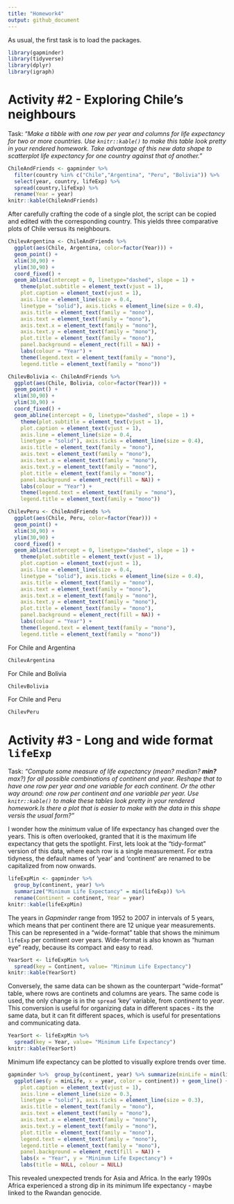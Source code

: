 ```yaml
---
title: "Homework4"
output: github_document
---
```


As usual, the first task is to load the packages.

```r
library(gapminder)
library(tidyverse)
library(dplyr)
library(igraph)
```

# Activity #2 - Exploring Chile's neighbours

Task: "*Make a tibble with one row per year and columns for life expectancy for two or more countries. Use `knitr::kable()` to make this table look pretty in your rendered homework. Take advantage of this new data shape to scatterplot life expectancy for one country against that of another."*



```r
ChileAndFriends <- gapminder %>%
  filter(country %in% c("Chile","Argentina", "Peru", "Bolivia")) %>%
  select(year, country, lifeExp) %>%
  spread(country,lifeExp) %>%
  rename(Year = year)
knitr::kable(ChileAndFriends)
```

After carefully crafting the code of a single plot, the script can be copied and edited with the corresponding country. This yields three comparative plots of Chile versus its neighbours.

```r
ChilevArgentina <- ChileAndFriends %>%
  ggplot(aes(Chile, Argentina, color=factor(Year))) +
  geom_point() +
  xlim(30,90) +
  ylim(30,90) +
  coord_fixed() +
  geom_abline(intercept = 0, linetype="dashed", slope = 1) +
    theme(plot.subtitle = element_text(vjust = 1), 
    plot.caption = element_text(vjust = 1), 
    axis.line = element_line(size = 0.4, 
    linetype = "solid"), axis.ticks = element_line(size = 0.4), 
    axis.title = element_text(family = "mono"), 
    axis.text = element_text(family = "mono"), 
    axis.text.x = element_text(family = "mono"), 
    axis.text.y = element_text(family = "mono"), 
    plot.title = element_text(family = "mono"),
    panel.background = element_rect(fill = NA)) +
    labs(colour = "Year") +
    theme(legend.text = element_text(family = "mono"), 
    legend.title = element_text(family = "mono"))

ChilevBolivia <- ChileAndFriends %>%
  ggplot(aes(Chile, Bolivia, color=factor(Year))) +
  geom_point() +
  xlim(30,90) +
  ylim(30,90) +
  coord_fixed() +
  geom_abline(intercept = 0, linetype="dashed", slope = 1) +
    theme(plot.subtitle = element_text(vjust = 1), 
    plot.caption = element_text(vjust = 1), 
    axis.line = element_line(size = 0.4, 
    linetype = "solid"), axis.ticks = element_line(size = 0.4), 
    axis.title = element_text(family = "mono"), 
    axis.text = element_text(family = "mono"), 
    axis.text.x = element_text(family = "mono"), 
    axis.text.y = element_text(family = "mono"), 
    plot.title = element_text(family = "mono"),
    panel.background = element_rect(fill = NA)) +
    labs(colour = "Year") +
    theme(legend.text = element_text(family = "mono"), 
    legend.title = element_text(family = "mono"))

ChilevPeru <- ChileAndFriends %>%
  ggplot(aes(Chile, Peru, color=factor(Year))) +
  geom_point() +
  xlim(30,90) +
  ylim(30,90) +
  coord_fixed() +
  geom_abline(intercept = 0, linetype="dashed", slope = 1) +
    theme(plot.subtitle = element_text(vjust = 1), 
    plot.caption = element_text(vjust = 1), 
    axis.line = element_line(size = 0.4, 
    linetype = "solid"), axis.ticks = element_line(size = 0.4), 
    axis.title = element_text(family = "mono"), 
    axis.text = element_text(family = "mono"), 
    axis.text.x = element_text(family = "mono"), 
    axis.text.y = element_text(family = "mono"), 
    plot.title = element_text(family = "mono"),
    panel.background = element_rect(fill = NA)) +
    labs(colour = "Year") +
    theme(legend.text = element_text(family = "mono"), 
    legend.title = element_text(family = "mono"))
```

For Chile and Argentina

```r
ChilevArgentina
```

For Chile and Bolivia

```r
ChilevBolivia
```

For Chile and Peru

```r
ChilevPeru
```

# Activity #3 - Long and wide format `lifeExp`

Task: *"Compute some measure of life expectancy (mean? median? **min?** max?) for all possible combinations of continent and year. Reshape that to have one row per year and one variable for each continent. Or the other way around: one row per continent and one variable per year. Use `knitr::kable()` to make these tables look pretty in your rendered homework.Is there a plot that is easier to make with the data in this shape versis the usual form?"*

I wonder how the *minimum* value of life expectancy has changed over the years. This is often overlooked, granted that it is the maximum life expectancy that gets the spotlight. First, lets look at the "tidy-format" version of this data, where each row is a single measurement. For extra tidyness, the default names of 'year' and 'continent' are renamed to be capitalized from now onwards.

```r
lifeExpMin <- gapminder %>%
  group_by(continent, year) %>%
  summarize("Minimum Life Expectancy" = min(lifeExp)) %>%
  rename(Continent = continent, Year = year)
knitr::kable(lifeExpMin)
```

The years in *Gapminder* range from 1952 to 2007 in intervals of 5 years, which means that per continent there are 12 unique year measurements. This can be represented in a "wide-format" table that shows the minimum `lifeExp` per continent over years. Wide-format is also known as "human eye" ready, because its compact and easy to read.

```r
YearSort <- lifeExpMin %>%
  spread(key = Continent, value= "Minimum Life Expectancy")
knitr::kable(YearSort)
```

Conversely, the same data can be shown as the counterpart "wide-format" table, where rows are continets and columns are years. The same code is used, the only change is in the `spread` 'key' variable, from *continent* to *year*. 
This conversion is useful for organizing data in different spaces - its the same data, but it can fit different spaces, which is useful for presentations and communicating data.

```r
YearSort <- lifeExpMin %>%
  spread(key = Year, value= "Minimum Life Expectancy")
knitr::kable(YearSort)
```

Minimum life expectancy can be plotted to visually explore trends over time.

```r
gapminder %>%  group_by(continent, year) %>% summarize(minLife = min(lifeExp)) %>%
  ggplot(aes(y = minLife, x = year, color = continent)) + geom_line() + theme(plot.subtitle = element_text(vjust = 1), 
    plot.caption = element_text(vjust = 1), 
    axis.line = element_line(size = 0.3, 
    linetype = "solid"), axis.ticks = element_line(size = 0.3), 
    axis.title = element_text(family = "mono"), 
    axis.text = element_text(family = "mono"), 
    axis.text.x = element_text(family = "mono"), 
    axis.text.y = element_text(family = "mono"), 
    plot.title = element_text(family = "mono"), 
    legend.text = element_text(family = "mono"), 
    legend.title = element_text(family = "mono"), 
    panel.background = element_rect(fill = NA)) + 
    labs(x = "Year", y = "Minimum Life Expectancy") +
    labs(title = NULL, colour = NULL)
```

This revealed unexpected trends for Asia and Africa. In the early 1990s Africa experienced a strong dip in its minimum life expectancy - maybe linked to the Rwandan genocide.